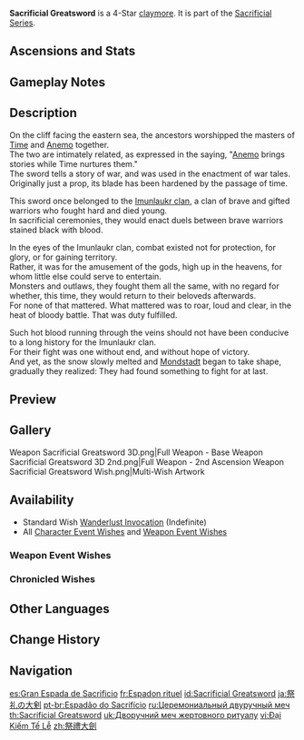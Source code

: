 {{Weapon Infobox
|title          = Sac&shy;ri&shy;fi&shy;cial Great&shy;sword
|id             = 12403
|image          = <gallery>
Weapon Sacrificial Greatsword.png|Base
Weapon Sacrificial Greatsword 2nd.png|2nd Ascension
</gallery>
|type           = Claymore
|series         = Sacrificial
|releaseDate    = 2020-09-28
|quality        = 4
|base_atk       = 44
|2nd_stat_type  = Energy Recharge
|2nd_stat       = 6.7%
|obtain         = Wishes
|passive        = Composed
|effect         = After dealing damage to an opponent with an Elemental Skill, the skill has a (var1)% chance to end its own CD. Can only occur once every (var2)s.
|eff_rank1_var1 = 40
|eff_rank2_var1 = 50
|eff_rank3_var1 = 60
|eff_rank4_var1 = 70
|eff_rank5_var1 = 80
|eff_rank1_var2 = 30
|eff_rank2_var2 = 26
|eff_rank3_var2 = 22
|eff_rank4_var2 = 19
|eff_rank5_var2 = 16
|eff_att1       = Cooldown Reset
}}
{{Description|A ceremonial greatsword that has become petrified over time. The trinkets on it are still visible. It grants the wielder the power to withstand the winds of time.}}
'''Sacrificial Greatsword''' is a 4-Star [[claymore]]. It is part of the [[Sacrificial Series]].

==Ascensions and Stats==
{{Weapon Ascensions and Stats
|ascendMat1 = Boreal Wolf's Milk Tooth
|ascendMat2 = Boreal Wolf's Cracked Tooth
|ascendMat3 = Boreal Wolf's Broken Fang
|ascendMat4 = Boreal Wolf's Nostalgia
|bossMat1   = Dead Ley Line Branch
|bossMat2   = Dead Ley Line Leaves
|bossMat3   = Ley Line Sprout
|commonMat1 = Firm Arrowhead
|commonMat2 = Sharp Arrowhead
|commonMat3 = Weathered Arrowhead
}}

==Gameplay Notes==
{{Transclude|Sacrificial Series|Gameplay Notes}}

==Description==
On the cliff facing the eastern sea, the ancestors worshipped the masters of [[Istaroth|Time]] and [[Barbatos|Anemo]] together.<br>
The two are intimately related, as expressed in the saying, "[[Anemo]] brings stories while Time nurtures them."<br>
The sword tells a story of war, and was used in the enactment of war tales.<br>
Originally just a prop, its blade has been hardened by the passage of time.

This sword once belonged to the [[Imunlaukr Clan|Imunlaukr clan]], a clan of brave and gifted warriors who fought hard and died young.<br>
In sacrificial ceremonies, they would enact duels between brave warriors stained black with blood.

In the eyes of the Imunlaukr clan, combat existed not for protection, for glory, or for gaining territory.<br>
Rather, it was for the amusement of the gods, high up in the heavens, for whom little else could serve to entertain.<br>
Monsters and outlaws, they fought them all the same, with no regard for whether, this time, they would return to their beloveds afterwards.<br>
For none of that mattered. What mattered was to roar, loud and clear, in the heat of bloody battle. That was duty fulfilled.

Such hot blood running through the veins should not have been conducive to a long history for the Imunlaukr clan.<br>
For their fight was one without end, and without hope of victory.<br>
And yet, as the snow slowly melted and [[Mondstadt]] began to take shape, gradually they realized: They had found something to fight for at last.

==Preview==
{{Preview
|file    = Weapon Sacrificial Greatsword Passive
|caption = Passive: Composed
}}

==Gallery==
<gallery>
Weapon Sacrificial Greatsword 3D.png|Full Weapon - Base
Weapon Sacrificial Greatsword 3D 2nd.png|Full Weapon - 2nd Ascension
Weapon Sacrificial Greatsword Wish.png|Multi-Wish Artwork
</gallery>

==Availability==
*Standard Wish [[Wanderlust Invocation]] (Indefinite)
*All [[Character Event Wishes]] and [[Weapon Event Wishes]]

===Weapon Event Wishes===
{{Featured}}

===Chronicled Wishes===
{{Featured|chronicled=1}}

==Other Languages==
{{Other Languages
|1_en      = Sacrificial Greatsword
|1_zhs     = 祭礼大剑
|1_zhs_rm  = Jìlǐ Dàjiàn
|1_zht     = 祭禮大劍
|1_zht_rm  = Jìlǐ Dàjiàn
|1_zh_tl   = Sacrificial Ritual Greatsword
|1_ja      = 祭礼の大剣
|1_ja_rm   = Sairei no Taiken
|1_ja_tl   = Sacrificial Ritual Greatsword
|1_ko      = 제례 대검
|1_ko_tl   = Ritual Greatsword
|1_es      = Gran Espada de Sacrificio
|1_es_tl   = Great Sword of Sacrifice
|1_fr      = Espadon rituel
|1_fr_tl   = Ritual Greatsword
|1_ru      = Церемониальный двуручный меч
|1_ru_tl   = Ceremonial Greatword
|1_th      = Sacrificial Greatsword
|1_vi      = Đại Kiếm Tế Lễ
|1_vi_tl   = Sacrificial Greatsword
|1_de      = Opfergroßschwert
|1_de_tl   = Sacrificial Greatsword
|1_id      = Sacrificial Greatsword
|1_pt      = Espadão do Sacrifício
|1_pt_tl   = Great Sword of Sacrifice
|1_tr      = Kurban Büyük Kılıcı
|1_tr_tl   = Sacrificial Great Sword
|1_it      = Spadone sacrificale
|1_it_tl   = Sacrificial Greatsword

|Transclude=Sacrificial Series#2
}}

==Change History ==
{{Change History|1.0}}

==Navigation==
{{Weapons by Series Navbox|series=Sacrificial}}
{{Weapon Navbox|Claymores}}

[[es:Gran Espada de Sacrificio]]
[[fr:Espadon rituel]]
[[id:Sacrificial Greatsword]]
[[ja:祭礼の大剣]]
[[pt-br:Espadão do Sacrifício]]
[[ru:Церемониальный двуручный меч]]
[[th:Sacrificial Greatsword]]
[[uk:Дворучний меч жертовного ритуалу]]
[[vi:Đại Kiếm Tế Lễ]]
[[zh:祭禮大劍]]